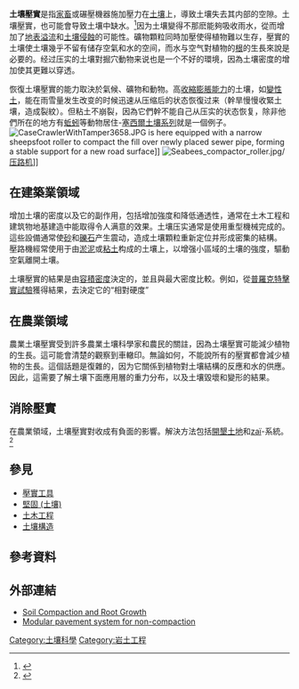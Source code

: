 {{dablink|自然产生的大范围压实，请参见[[压实_(地质学)|压实 (地质学)]]；对于近表面的土壤固化，请参见[[固结|固结]]。}}
{{Proofreader needed|en|Soil compaction}}
'''土壤壓實'''是指[[家畜|家畜]]或碾壓機器施加壓力在[[土壤|土壤]]上，導致土壤失去其内部的空隙。土壤壓實，也可能會导致土壤中缺水。<ref>{{Cite web |url=http://ngm.nationalgeographic.com/2008/09/soil/mann-text.html |title=Soil compaction due to lack of water in soil |accessdate=2009-07-05 |archive-date=2017-04-25 |archive-url=https://web.archive.org/web/20170425181742/http://ngm.nationalgeographic.com/2008/09/soil/mann-text.html |dead-url=no }}</ref>因为土壤變得不那麽能夠吸收雨水，從而增加了[[地表溢流|地表溢流]]和[[土壤侵蝕|土壤侵蝕]]的可能性。礦物顆粒同時加壓使得植物難以生存，壓實的土壤使土壤幾乎不留有储存空氣和水的空间，而水与空气對植物的[[根|根]]的生長來說是必要的。经过压实的土壤對掘穴動物来说也是一个不好的環境，因為土壤密度的增加使其更難以穿透。

恢復土壤壓實的能力取決於氣候、礦物和動物。高[[收縮膨脹能力|收縮膨脹能力]]的土壤，如[[變性土|變性土]]，能在雨雪量发生改变的时候迅速从压缩后的状态恢復过来（幹旱慢慢收緊土壤，造成裂紋）。但粘土不崩裂，因為它們幹不能自己从压实的状态恢复，除非他們所在的地方有[[蚯蚓|蚯蚓]]等動物居住-[[塞西爾土壤系列|塞西爾土壤系列]]就是一個例子。
[[Image:CaseCrawlerWithTamper3658.JPG|thumb]] is here equipped with a narrow sheepsfoot roller to compact the fill over newly placed sewer pipe, forming a stable support for a new road surface]]
[[Image:Seabees_compactor_roller.jpg|thumb]]/[[压路机|压路机]]]]

==在建築業領域==

增加土壤的密度以及它的副作用，包括增加強度和降低通透性，通常在土木工程和建筑物地基建造中能取得令人满意的效果。土壤压实通常是使用重型機械完成的。這些設備通常使[[砂|砂]]和[[礫石|礫石]]产生震动，造成土壤顆粒重新定位并形成密集的結構。 壓路機經常使用于由[[淤泥|淤泥]]或[[粘土|粘土]]构成的土壤上，以增强小區域的土壤的強度，驅動空氣離開土壤。

土壤壓實的結果是由[[容積密度|容積密度]]決定的，並且與最大密度比較。例如，從[[普羅克特擊實試驗|普羅克特擊實試驗]]獲得結果，去決定它的“相對硬度”

==在農業領域==

農業土壤壓實受到許多農業土壤科學家和農民的關註，因為土壤壓實可能減少植物的生長。這可能會清楚的觀察到車轍印。無論如何，不能說所有的壓實都會減少植物的生長。這個話題是復雜的，因为它關係到植物對土壤結構的反應和水的供應。 因此，這需要了解土壤下面應用層的重力分布，以及土壤毀壞和變形的結果。

==消除壓實==

在農業領域，土壤壓實對收成有負面的影響。解決方法包括[[開墾土地|開墾土地]]和[[zaï|zaï]]-系統。 <ref>{{Cite web |url=http://ngm.nationalgeographic.com/2008/09/soil/mann-text.html |title=Zai-system |accessdate=2009-07-05 |archive-date=2017-04-25 |archive-url=https://web.archive.org/web/20170425181742/http://ngm.nationalgeographic.com/2008/09/soil/mann-text.html |dead-url=no }}</ref>

== 參見 ==
* [[壓實工具|壓實工具]]
* [[堅固_(土壤)|堅固 (土壤)]]
* [[土木工程|土木工程]]
* [[土壤構造|土壤構造]]

== 參考資料==
{{Reflist}}

== 外部連結 ==
* [https://web.archive.org/web/20120220005907/http://www.keengrower.com/2007/06/28/soil-compaction-%e2%80%93-not-conducive-to-root-growth/ Soil Compaction and Root Growth]
* [https://web.archive.org/web/20110710144044/http://www.donnalilborn.com/Green_Infrastructure.html Modular pavement system for non-compaction]

{{Translation/Ref|en|Soil compaction|oldid=295755567}}

{{大地工程}}
{{土壤科學}}

[[Category:土壤科學|Category:土壤科學]]
[[Category:岩土工程|Category:岩土工程]]